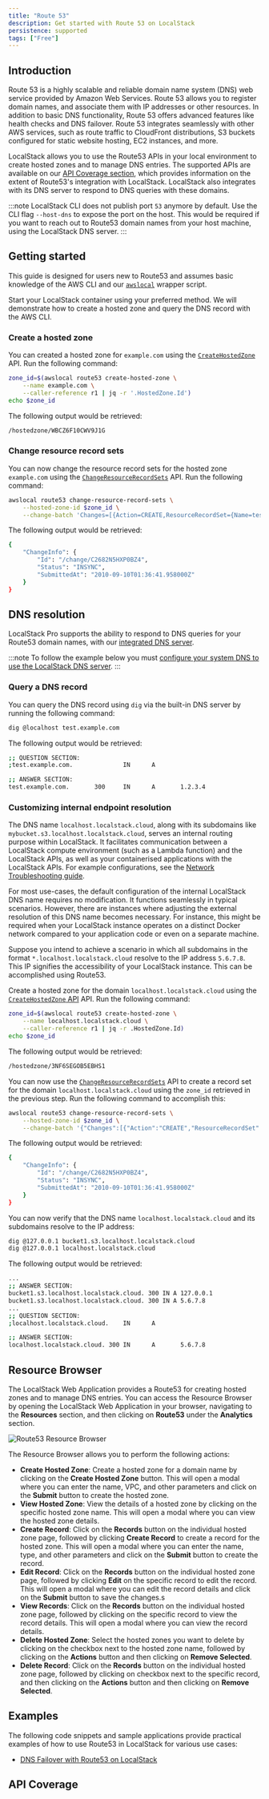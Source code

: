 ```yaml
---
title: "Route 53"
description: Get started with Route 53 on LocalStack
persistence: supported
tags: ["Free"]
---
```



## Introduction

Route 53 is a highly scalable and reliable domain name system (DNS) web service provided by Amazon Web Services.
Route 53 allows you to register domain names, and associate them with IP addresses or other resources.
In addition to basic DNS functionality, Route 53 offers advanced features like health checks and DNS failover.
Route 53 integrates seamlessly with other AWS services, such as route traffic to CloudFront distributions, S3 buckets configured for static website hosting, EC2 instances, and more.

LocalStack allows you to use the Route53 APIs in your local environment to create hosted zones and to manage DNS entries.
The supported APIs are available on our [API Coverage section](#api-coverage), which provides information on the extent of Route53's integration with LocalStack.
LocalStack also integrates with its DNS server to respond to DNS queries with these domains.

:::note
LocalStack CLI does not publish port `53` anymore by default.
Use the CLI flag `--host-dns` to expose the port on the host.
This would be required if you want to reach out to Route53 domain names from your host machine, using the LocalStack DNS server.
:::

## Getting started

This guide is designed for users new to Route53 and assumes basic knowledge of the AWS CLI and our [`awslocal`](https://github.com/localstack/awscli-local) wrapper script.

Start your LocalStack container using your preferred method.
We will demonstrate how to create a hosted zone and query the DNS record with the AWS CLI.

### Create a hosted zone

You can created a hosted zone for `example.com` using the [`CreateHostedZone`](https://docs.aws.amazon.com/Route53/latest/APIReference/API_CreateHostedZone.html) API.
Run the following command:

```bash
zone_id=$(awslocal route53 create-hosted-zone \
    --name example.com \
    --caller-reference r1 | jq -r '.HostedZone.Id')
echo $zone_id
```

The following output would be retrieved:

```bash
/hostedzone/WBCZ6F10CWV9J1G
```

### Change resource record sets

You can now change the resource record sets for the hosted zone `example.com` using the [`ChangeResourceRecordSets`](https://docs.aws.amazon.com/Route53/latest/APIReference/API_ChangeResourceRecordSets.html) API.
Run the following command:

```bash
awslocal route53 change-resource-record-sets \
    --hosted-zone-id $zone_id \
    --change-batch 'Changes=[{Action=CREATE,ResourceRecordSet={Name=test.example.com,Type=A,ResourceRecords=[{Value=1.2.3.4}]}}]'
```

The following output would be retrieved:

```bash
{
    "ChangeInfo": {
        "Id": "/change/C2682N5HXP0BZ4",
        "Status": "INSYNC",
        "SubmittedAt": "2010-09-10T01:36:41.958000Z"
    }
}
```

## DNS resolution

LocalStack Pro supports the ability to respond to DNS queries for your Route53 domain names, with our [integrated DNS server](/aws/tooling/dns-server).

:::note
To follow the example below you must [configure your system DNS to use the LocalStack DNS server](/aws/tooling/dns-server#system-dns-configuration).
:::

### Query a DNS record

You can query the DNS record using `dig` via the built-in DNS server by running the following command:

```bash
dig @localhost test.example.com
```

The following output would be retrieved:

```bash
;; QUESTION SECTION:
;test.example.com.              IN      A

;; ANSWER SECTION:
test.example.com.       300     IN      A       1.2.3.4
```

### Customizing internal endpoint resolution

The DNS name `localhost.localstack.cloud`, along with its subdomains like `mybucket.s3.localhost.localstack.cloud`, serves an internal routing purpose within LocalStack.
It facilitates communication between a LocalStack compute environment (such as a Lambda function) and the LocalStack APIs, as well as your containerised applications with the LocalStack APIs.
For example configurations, see the [Network Troubleshooting guide]().

For most use-cases, the default configuration of the internal LocalStack DNS name requires no modification.
It functions seamlessly in typical scenarios.
However, there are instances where adjusting the external resolution of this DNS name becomes necessary.
For instance, this might be required when your LocalStack instance operates on a distinct Docker network compared to your application code or even on a separate machine.

Suppose you intend to achieve a scenario in which all subdomains in the format `*.localhost.localstack.cloud` resolve to the IP address `5.6.7.8`.
This IP signifies the accessibility of your LocalStack instance.
This can be accomplished using Route53.

Create a hosted zone for the domain `localhost.localstack.cloud` using the [`CreateHostedZone` API](https://docs.aws.amazon.com/Route53/latest/APIReference/API_CreateHostedZone.html) API.
Run the following command:

```bash
zone_id=$(awslocal route53 create-hosted-zone \
    --name localhost.localstack.cloud \
    --caller-reference r1 | jq -r .HostedZone.Id)
echo $zone_id
```

The following output would be retrieved:

```bash
/hostedzone/3NF6SEGOB5EBHS1
```

You can now use the [`ChangeResourceRecordSets`](https://docs.aws.amazon.com/Route53/latest/APIReference/API_ChangeResourceRecordSets.html) API to create a record set for the domain `localhost.localstack.cloud` using the `zone_id` retrieved in the previous step.
Run the following command to accomplish this:

```bash
awslocal route53 change-resource-record-sets \
    --hosted-zone-id $zone_id \
    --change-batch '{"Changes":[{"Action":"CREATE","ResourceRecordSet":{"Name":"localhost.localstack.cloud","Type":"A","ResourceRecords":[{"Value":"5.6.7.8"}]}},{"Action":"CREATE","ResourceRecordSet":{"Name":"*.localhost.localstack.cloud","Type":"A","ResourceRecords":[{"Value":"5.6.7.8"}]}}]}'
```

The following output would be retrieved:

```bash
{
    "ChangeInfo": {
        "Id": "/change/C2682N5HXP0BZ4",
        "Status": "INSYNC",
        "SubmittedAt": "2010-09-10T01:36:41.958000Z"
    }
}
```

You can now verify that the DNS name `localhost.localstack.cloud` and its subdomains resolve to the IP address:

```bash
dig @127.0.0.1 bucket1.s3.localhost.localstack.cloud
dig @127.0.0.1 localhost.localstack.cloud
```

The following output would be retrieved:

```bash
...
;; ANSWER SECTION:
bucket1.s3.localhost.localstack.cloud. 300 IN A 127.0.0.1
bucket1.s3.localhost.localstack.cloud. 300 IN A 5.6.7.8
...
;; QUESTION SECTION:
;localhost.localstack.cloud.    IN      A

;; ANSWER SECTION:
localhost.localstack.cloud. 300 IN      A       5.6.7.8
```

## Resource Browser

The LocalStack Web Application provides a Route53 for creating hosted zones and to manage DNS entries.
You can access the Resource Browser by opening the LocalStack Web Application in your browser, navigating to the **Resources** section, and then clicking on **Route53** under the **Analytics** section.

![Route53 Resource Browser](/images/aws/route53-resource-browser.png)

The Resource Browser allows you to perform the following actions:

- **Create Hosted Zone**: Create a hosted zone for a domain name by clicking on the **Create Hosted Zone** button.
  This will open a modal where you can enter the name, VPC, and other parameters and click on the **Submit** button to create the hosted zone.
- **View Hosted Zone**: View the details of a hosted zone by clicking on the specific hosted zone name.
  This will open a modal where you can view the hosted zone details.
- **Create Record**: Click on the **Records** button on the individual hosted zone page, followed by clicking **Create Record** to create a record for the hosted zone.
  This will open a modal where you can enter the name, type, and other parameters and click on the **Submit** button to create the record.
- **Edit Record**: Click on the **Records** button on the individual hosted zone page, followed by clicking **Edit** on the specific record to edit the record.
  This will open a modal where you can edit the record details and click on the **Submit** button to save the changes.s
- **View Records**: Click on the **Records** button on the individual hosted zone page, followed by clicking on the specific record to view the record details.
  This will open a modal where you can view the record details.
- **Delete Hosted Zone**: Select the hosted zones you want to delete by clicking on the checkbox next to the hosted zone name, followed by clicking on the **Actions** button and then clicking on **Remove Selected**.
- **Delete Record**: Click on the **Records** button on the individual hosted zone page, followed by clicking on checkbox next to the specific record, and then clicking on the **Actions** button and then clicking on **Remove Selected**.

## Examples

The following code snippets and sample applications provide practical examples of how to use Route53 in LocalStack for various use cases:

- [DNS Failover with Route53 on LocalStack](https://github.com/localstack/localstack-pro-samples/tree/master/route53-dns-failover)

## API Coverage

<FeatureCoverage service="route53" client:load />
